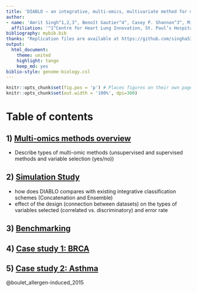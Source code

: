 ```yaml
---
title: 'DIABLO – an integrative, multi-omics, multivariate method for multi-group classification'
author: 
- name: 'Amrit Singh^1,2,3^, Benoît Gautier^4^, Casey P. Shannon^3^, Michaël Vacher^5^, Florian Rohart^4^, Scott J. Tebbutt^1,2,6^, Kim-Anh Lê Cao^7^'
  affiliation: '^1^Centre for Heart Lung Innovation, St. Paul’s Hospital, University of British Columbia, Vancouver, BC, Canada;^2^Department of Pathology and Laboratory Medicine, University of British Columbia, Vancouver, BC, Canada;^3^Prevention of Organ Failure (PROOF) Centre of Excellence, Vancouver, BC, Canada.^4^The University of Queensland Diamantina Institute, Translational Research Institute, Woolloongabba, QLD 4102, Australia^5^Australian Research Council Centre of Excellence in Plant Energy Biology, The University of Western Australia, Crawley, Western Australia, Australia^6^Department of Medicine (Respiratory Division), University of British Columbia, Vancouver, BC, Canada.^7^School of Mathematics and Statistics, The University of Melbourne, Melbourne Integrative Genomics Bld 184'
bibliography: mybib.bib
thanks: "Replication files are available at https://github.com/singha53/diablo"
output:
  html_document:
    theme: united
    highlight: tango
    keep_md: yes
biblio-style: genome-biology.csl
---
```


```r
knitr::opts_chunk$set(fig.pos = 'p') # Places figures on their own pages
knitr::opts_chunk$set(out.width = '100%', dpi=300)
```

# Table of contents

## 1) [Multi-omics methods overview]()
* Describe types of multi-omic methods (unsupervised and supervised methods and variable selection (yes/no))
  
## 2) [Simulation Study]()
* how does DIABLO compares with existing integrative classification schemes (Concatenation and Ensemble)
* effect of the design (connection between datasets) on the types of variables selected (correlated vs. discriminatory) and error rate

## 3) [Benchmarking]()
## 4) [Case study 1: BRCA]()
## 5) [Case study 2: Asthma]()

@boulet_allergen-induced_2015